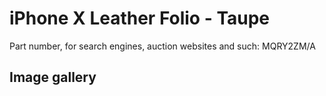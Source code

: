 
# iPhone X Leather Folio - Taupe

Part number, for search engines, auction websites and such: MQRY2ZM/A

## Image gallery

<div style={{ width: "768px" }}>
  <GalleryComponent
    images={[
      {
        original: "/everysource/MQRY2.webp",
        thumbnail: "/everypreview/MQRY2.webp",
      },
      {
        original: "/everysource/MQRY2_AV1_SILVER.webp",
        thumbnail: "/everypreview/MQRY2_AV1_SILVER.webp",
      },
      {
        original: "/everysource/MQRY2_AV2.webp",
        thumbnail: "/everypreview/MQRY2_AV2.webp",
      }
    ]}
  />
</div>